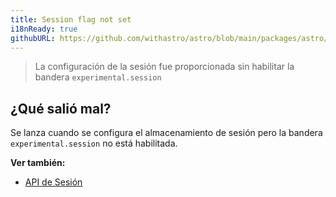 ```yaml
---
title: Session flag not set
i18nReady: true
githubURL: https://github.com/withastro/astro/blob/main/packages/astro/src/core/errors/errors-data.ts
---
```

> La configuración de la sesión fue proporcionada sin habilitar la bandera `experimental.session`

## ¿Qué salió mal?
Se lanza cuando se configura el almacenamiento de sesión pero la bandera `experimental.session` no está habilitada.

**Ver también:**
-  [API de Sesión](/es/reference/experimental-flags/sessions/)

